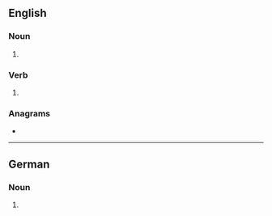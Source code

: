 {{also|tasers|TASers}}
==English==

===Noun===
{{head|en|noun form}}

# {{plural of|en|Taser}}

===Verb===
{{head|en|verb form}}

# {{en-third-person singular of|Taser}}

===Anagrams===
* {{anagrams|en|a=aersst|Saters|Tesars|assert|asters|reasts|setars|stares|stears|tarses}}

----

==German==

===Noun===
{{head|de|noun form|g=m}}

# {{inflection of|de|Taser||gen|s}}